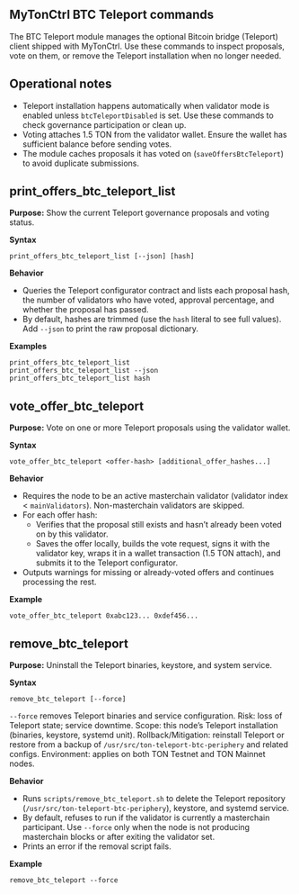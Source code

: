 ## MyTonCtrl BTC Teleport commands

The BTC Teleport module manages the optional Bitcoin bridge (Teleport) client shipped with MyTonCtrl. Use these commands to inspect proposals, vote on them, or remove the Teleport installation when no longer needed.

## Operational notes
- Teleport installation happens automatically when validator mode is enabled unless `btcTeleportDisabled` is set. Use these commands to check governance participation or clean up.
- Voting attaches 1.5 TON from the validator wallet. Ensure the wallet has sufficient balance before sending votes.
- The module caches proposals it has voted on (`saveOffersBtcTeleport`) to avoid duplicate submissions.

## print_offers_btc_teleport_list
**Purpose:** Show the current Teleport governance proposals and voting status.

**Syntax**
```mytonctrl
print_offers_btc_teleport_list [--json] [hash]
```

**Behavior**
- Queries the Teleport configurator contract and lists each proposal hash, the number of validators who have voted, approval percentage, and whether the proposal has passed.
- By default, hashes are trimmed (use the `hash` literal to see full values). Add `--json` to print the raw proposal dictionary.

**Examples**
```mytonctrl
print_offers_btc_teleport_list
print_offers_btc_teleport_list --json
print_offers_btc_teleport_list hash
```

## vote_offer_btc_teleport
**Purpose:** Vote on one or more Teleport proposals using the validator wallet.

**Syntax**
```mytonctrl
vote_offer_btc_teleport <offer-hash> [additional_offer_hashes...]
```

**Behavior**
- Requires the node to be an active masterchain validator (validator index < `mainValidators`). Non-masterchain validators are skipped.
- For each offer hash:
  - Verifies that the proposal still exists and hasn’t already been voted on by this validator.
  - Saves the offer locally, builds the vote request, signs it with the validator key, wraps it in a wallet transaction (1.5 TON attach), and submits it to the Teleport configurator.
- Outputs warnings for missing or already-voted offers and continues processing the rest.

**Example**
```mytonctrl
vote_offer_btc_teleport 0xabc123... 0xdef456...
```

## remove_btc_teleport
**Purpose:** Uninstall the Teleport binaries, keystore, and system service.

**Syntax**
```mytonctrl
remove_btc_teleport [--force]
```

<Caution>`--force` removes Teleport binaries and service configuration.
Risk: loss of Teleport state; service downtime.
Scope: this node’s Teleport installation (binaries, keystore, systemd unit).
Rollback/Mitigation: reinstall Teleport or restore from a backup of `/usr/src/ton-teleport-btc-periphery` and related configs.
Environment: applies on both TON Testnet and TON Mainnet nodes.</Caution>

**Behavior**
- Runs `scripts/remove_btc_teleport.sh` to delete the Teleport repository (`/usr/src/ton-teleport-btc-periphery`), keystore, and systemd service.
- By default, refuses to run if the validator is currently a masterchain participant. Use `--force` only when the node is not producing masterchain blocks or after exiting the validator set.
- Prints an error if the removal script fails.

**Example**
```mytonctrl
remove_btc_teleport --force
```
